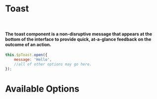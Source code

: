 <!--- PToast.stories.mdx -->


<Meta title="MDX/PToast" />

# Toast

<br/>
<h4 style={{fontFamily: '-apple-system, BlinkMacSystemFont, San Francisco, Segoe UI, Roboto, Helvetica Neue, sans-serif'
}}>The toast component is a non-disruptive message that appears at the bottom of the interface to provide quick,
at-a-glance feedback on the outcome of an action.</h4>

```jsx
this.$pToast.open({
    message: 'Hello',
    //all of other options may go here.
});
```

# Available Options

<Props of={PToast} />
